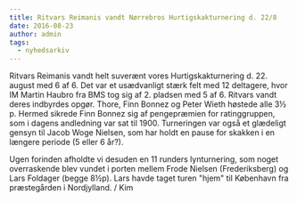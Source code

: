 ```yaml
---
title: Ritvars Reimanis vandt Nørrebros Hurtigskakturnering d. 22/8
date: 2016-08-23
author: admin
tags:
  - nyhedsarkiv
---
```


Ritvars Reimanis vandt helt suverænt vores Hurtigskakturnering d. 22. august med 6 af 6. Det var et usædvanligt stærk felt med 12 deltagere, hvor IM Martin Haubro fra BMS tog sig af 2. pladsen med 5 af 6. Ritvars vandt deres indbyrdes opgør. Thore, Finn Bonnez og Peter Wieth høstede alle 3½ p. Hermed sikrede Finn Bonnez sig af pengepræmien for ratinggruppen, som i dagens andledning var sat til 1900. Turneringen var også et glædeligt gensyn til Jacob Woge Nielsen, som har holdt en pause for skakken i en længere periode (5 eller 6 år?).

Ugen forinden afholdte vi desuden en 11 runders lynturnering, som noget overraskende blev vundet i porten mellem Frode Nielsen (Frederiksberg) og Lars Foldager (begge 8½p). Lars havde taget turen "hjem" til København fra præstegården i Nordjylland. / Kim
